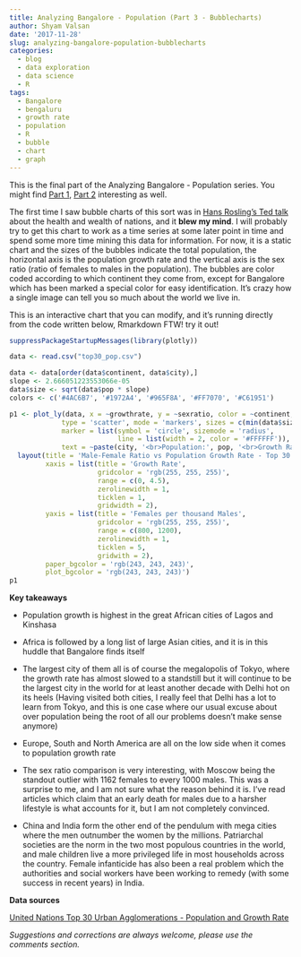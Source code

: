 ```yaml
---
title: Analyzing Bangalore - Population (Part 3 - Bubblecharts)
author: Shyam Valsan
date: '2017-11-28'
slug: analyzing-bangalore-population-bubblecharts
categories:
  - blog
  - data exploration
  - data science
  - R
tags:
  - Bangalore
  - bengaluru
  - growth rate
  - population
  - R
  - bubble
  - chart
  - graph
---
```


This is the final part of the Analyzing Bangalore - Population series. You might find [Part 1](https://shyamvalsan.com/blog/analyzing-bangalore-population-animated-choropleth-timeseries/), [Part 2](https://shyamvalsan.com/blog/analyzing-bangalore-population-smoothed-line-graph/) interesting as well.

The first time I saw bubble charts of this sort was in [Hans Rosling's Ted talk](https://www.youtube.com/watch?v=hVimVzgtD6w) about the health and wealth of nations, and it **blew my mind**. I will probably try to get this chart to work as a time series at some later point in time and spend some more time mining this data for information. For now, it is a static chart and the sizes of the bubbles indicate the total population, the horizontal axis is the population growth rate and the vertical axis is the sex ratio (ratio of females to males in the population). The bubbles are color coded according to which continent they come from, except for Bangalore which has been marked a special color for easy identification. It's crazy how a single image can tell you so much about the world we live in.

This is an interactive chart that you can modify, and it's running directly from the code written below, Rmarkdown FTW! try it out!

```r
suppressPackageStartupMessages(library(plotly))

data <- read.csv("top30_pop.csv")

data <- data[order(data$continent, data$city),]
slope <- 2.666051223553066e-05
data$size <- sqrt(data$pop * slope)
colors <- c('#4AC6B7', '#1972A4', '#965F8A', '#FF7070', '#C61951')

p1 <- plot_ly(data, x = ~growthrate, y = ~sexratio, color = ~continent, size = ~size, colors = colors,
             type = 'scatter', mode = 'markers', sizes = c(min(data$size), max(data$size)),
             marker = list(symbol = 'circle', sizemode = 'radius',
                           line = list(width = 2, color = '#FFFFFF')),
             text = ~paste(city, '<br>Population:', pop, '<br>Growth Rate:', growthrate,'<br>Sex Ratio:', sexratio)) %>%
  layout(title = 'Male-Female Ratio vs Population Growth Rate - Top 30 Urban Agglomerations - 2015',
         xaxis = list(title = 'Growth Rate',
                      gridcolor = 'rgb(255, 255, 255)',
                      range = c(0, 4.5),
                      zerolinewidth = 1,
                      ticklen = 1,
                      gridwidth = 2),
         yaxis = list(title = 'Females per thousand Males',
                      gridcolor = 'rgb(255, 255, 255)',
                      range = c(800, 1200),
                      zerolinewidth = 1,
                      ticklen = 5,
                      gridwith = 2),
         paper_bgcolor = 'rgb(243, 243, 243)',
         plot_bgcolor = 'rgb(243, 243, 243)')
p1

```


**Key takeaways**

 - Population growth is highest in the great African cities of Lagos and Kinshasa

 - Africa is followed by a long list of large Asian cities, and it is in this huddle that Bangalore finds itself

 - The largest city of them all is of course the megalopolis of Tokyo, where the growth rate has almost slowed to a standstill but it will continue to be the largest city in the world for at least another decade with Delhi hot on its heels (Having visited both cities, I really feel that Delhi has a lot to learn from Tokyo, and this is one case where our usual excuse about over population being the root of all our problems doesn’t make sense anymore)

 - Europe, South and North America are all on the low side when it comes to population growth rate

 - The sex ratio comparison is very interesting, with Moscow being the standout outlier with 1162 females to every 1000 males. This was a surprise to me, and I am not sure what the reason behind it is. I've read articles which claim that an early death for males due to a harsher lifestyle is what accounts for it, but I am not completely convinced.

 - China and India form the other end of the pendulum with mega cities where the men outnumber the women by the millions. Patriarchal societies are the norm in the two most populous countries in the world, and male children live a more privileged life in most households across the country. Female infanticide has also been a real problem which the authorities and social workers have been working to remedy (with some success in recent years) in India.


**Data sources**

[United Nations Top 30 Urban Agglomerations - Population and Growth Rate](https://esa.un.org/Unpd/Wup/CD-ROM/)

*Suggestions and corrections are always welcome, please use the comments section.*